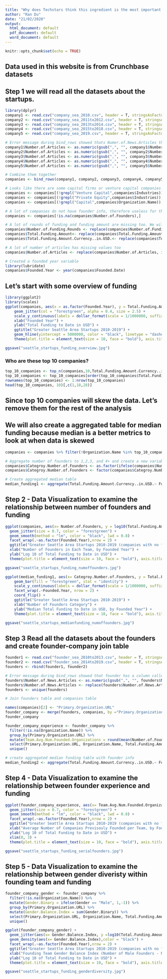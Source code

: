 ```yaml
---
title: "Why does Techstars think this ingredient is the most important one in a startup?"
author: "Ran Du"
date: "21/02/2020"
output:
  html_document: default
  pdf_document: default
  word_document: default
---
```


```r
knitr::opts_chunk$set(echo = TRUE)
```

## Data used in this website is from Crunchbase datasets
## Step 1 we will read all the datasets about the startups.
```r
library(dplyr)
company1 <- read.csv("company_sea_2010.csv", header = T, stringsAsFactors = F)
company2 <- read.csv("company_sea_2011to2012.csv", header = T, stringsAsFactors = F)
company3 <- read.csv("company_sea_2013to2014.csv", header = T, stringsAsFactors = F)
company4 <- read.csv("company_sea_2015to2018.csv", header = T, stringsAsFactors = F)
company5 <- read.csv("company_sea_2019.csv", header = T, stringsAsFactors = F)

# Error message during bind_rows showed thats Numer.of.News.Articles that has comma in numeric number values
company1$Number.of.Articles <- as.numeric(gsub(",", "", company1$Number.of.Articles))
company2$Number.of.Articles <- as.numeric(gsub(",", "", company2$Number.of.Articles))
company3$Number.of.Articles <- as.numeric(gsub(",", "", company3$Number.of.Articles))
company4$Number.of.Articles <- as.numeric(gsub(",", "", company4$Number.of.Articles))
company5$Number.of.Articles <- as.numeric(gsub(",", "", company5$Number.of.Articles))

# Combine them together
companies <- bind_rows(company1, company2, company3, company4, company5)

# Looks like there are some capital firms or venture capital companies in the company that skewed the data
companies <- companies[(!grepl("Venture Capital",companies$Industries)),]
companies <- companies[(!grepl("Private Equity",companies$Industries)),]
companies <- companies[(!grepl("Capital",companies$Organization.Name)),]

# A lot of companies do not have founder info, therefore useless for this analysis. We would remove these companies.
companies <- companies[!is.na(companies$Number.of.Founders),]

# A lot of rounds of funding and funding amount are missing too. We will replace them with 0.
companies$Number.of.Funding.Rounds <- replace(companies$Number.of.Funding.Rounds, is.na(companies$Number.of.Funding.Rounds),0)
companies$Total.Funding.Amount<- replace(companies$Total.Funding.Amount, is.na(companies$Total.Funding.Amount),0)
companies$Total.Funding.Amount.Currency..in.USD.<- replace(companies$Total.Funding.Amount.Currency..in.USD., is.na(companies$Total.Funding.Amount.Currency..in.USD.),0)

# A lot of number of articles has missing values too
companies$Number.of.Articles <- replace(companies$Number.of.Articles, is.na(companies$Number.of.Articles),0)

# Created a founded year variable
library(lubridate)
companies$Founded.Year <- year(companies$Founded.Date)
```

## Let's start with some overview of funding 
```r
library(ggplot2)
library(scales)
ggplot(companies, aes(x = as.factor(Founded.Year), y = Total.Funding.Amount.Currency..in.USD.)) + 
    geom_jitter(col = "forestgreen", alpha = 0.4, size = 2.5) +
    scale_y_continuous(labels = dollar_format(scale = 1/1000000, suffix = "M")) + 
    xlab("Founded Year") +
    ylab("Total Funding to Date in USD") +
    ggtitle("Greater Seattle Area Startups 2010-2019") +
    geom_hline(yintercept = 5000000, color = "black", linetype = "dashed") +
    theme(plot.title = element_text(size = 10, face = "bold"), axis.title = element_text(size = 8), axis.text = element_text(size = 7.5))

ggsave("seattle_startups_funding_overview.jpg")
```

### Who are these top 10 companies?
```r
top_10_companies <- top_n(companies,10,Total.Funding.Amount.Currency..in.USD.)
top_10_companies <- top_10_companies[order(top_10_companies$Total.Funding.Amount.Currency..in.USD., decreasing = T),]
rownames(top_10_companies) <- 1:nrow(top_10_companies)
head(top_10_companies, 10)[,c(1,18,28)]
```

## Since top 10 companies will skew the data. Let's remove them for the rest of the analysis
## We will also create a aggregated table for median funding because median is a better metrics to look at when data is skewed
```r
companies <- companies %>% filter(!Organization.Name %in% top_10_companies$Organization.Name)

# Aggregate number of founders to 1,2,3, and 4+ and create a new variable for number of founder category
companies$Categroy.Number.of.Founders <- as.factor(ifelse(companies$Number.of.Founders == 1, "Solo", ifelse(companies$Number.of.Founders == 2, "Dynamic Duo", ifelse(companies$Number.of.Founders == 3, "Three Musketeers", "Fantastic Four and More"))))
companies$Categroy.Number.of.Founders <- factor(companies$Categroy.Number.of.Founders, c("Solo","Dynamic Duo", "Three Musketeers","Fantastic Four and More"))

# Create aggregated median table
median_funding1 <- aggregate(Total.Funding.Amount.Currency..in.USD.~ Founded.Year + Categroy.Number.of.Founders, data = companies, median)
```

## Step 2 - Data Visualization to examine the relationship between number of founders and funding
```r
ggplot(companies, aes(x= Number.of.Founders, y = log10(Total.Funding.Amount.Currency..in.USD.))) +
  geom_jitter(size = 0.7, color = "forestgreen") +
  geom_smooth(method = "lm", color = "black", lwd = 0.8) +
  facet_wrap(.~as.factor(Founded.Year),nrow = 2) +
  ggtitle("Greater Seattle Area Startups 2010-2019 (companies with no funding removed)") +
  xlab("Number of Founders in Each Team, by Founded Year") +
  ylab("Log 10 of Total Funding to Date in USD") +
  theme(plot.title = element_text(size = 10, face = "bold"), axis.title = element_text(size = 8), axis.text = element_text(size = 7.5))

ggsave("seattle_startups_funding_numoffounders.jpg")

ggplot(median_funding1, aes(x= Categroy.Number.of.Founders, y = Total.Funding.Amount.Currency..in.USD.)) +
    geom_bar(fill = "forestgreen", stat = "identity") + 
    scale_y_continuous(labels = dollar_format(scale = 1/1000000, suffix = "M")) +
    facet_wrap(.~Founded.Year, nrow = 2) +
    coord_flip() +
    ggtitle("Greater Seattle Area Startups 2010-2019") +
    xlab("Number of Founders Category") +
    ylab("Median Total Funding to Date in USD, by Founded Year") +
    theme(plot.title = element_text(size = 10, face = "bold"), axis.title = element_text(size = 8), axis.text = element_text(size = 7.5))

ggsave("seattle_startups_medianfunding_numoffounders.jpg")

```

## Step 3 Read all the datasets about the founders and create founder-company join table
```r
founder1 <- read.csv("founder_sea_2010to2013.csv", header = T, stringsAsFactors = F)
founder2 <- read.csv("founder_sea_2014to2019.csv", header = T, stringsAsFactors = F)
founders <- rbind(founder1, founder2)

# Error message during bind_rows showed that founder has a column called Numer.of.News.Articles that has comma in numeric number values
founders$Number.of.News.Articles <- as.numeric(gsub(",", "", founders$Number.of.News.Articles))
founders$Number.of.News.Articles <- replace(founders$Number.of.News.Articles, is.na(founders$Number.of.News.Articles),0)
founders <- unique(founders)
```

```r
# Join founders table and companies table

names(companies)[2] <- "Primary.Organization.URL"
founder_company <- merge(founders, companies, by ="Primary.Organization.URL", all.x=TRUE)
founder_company

founder_company_experience <- founder_company %>% 
  filter(!is.na(Organization.Name)) %>% 
  group_by(Primary.Organization.URL) %>% 
  mutate(Team.Avg.Num.Founded.Organizations = round(mean(Number.of.Founded.Organizations-1), digits = 1)) %>%
  select(Primary.Organization.URL, Organization.Name, Total.Funding.Amount.Currency..in.USD., Founded.Year, Number.of.Founders, Team.Avg.Num.Founded.Organizations) %>% 
  unique()

# create aggregated median funding table with founder info
median_funding2 <- aggregate(Total.Funding.Amount.Currency..in.USD.~ Founded.Year + Team.Avg.Num.Founded.Organizations, data = founder_company_experience, median)
```

## Step 4 - Data Visualization to examine the relationship between founder experience and funding
```r
ggplot(founder_company_experience, aes(x= Team.Avg.Num.Founded.Organizations, y =log10(Total.Funding.Amount.Currency..in.USD. ))) +
  geom_jitter(size = 0.7, color = "forestgreen") +
  geom_smooth(method = "lm", color = "black", lwd = 0.8) +
  facet_wrap(.~as.factor(Founded.Year),nrow = 2) +
  ggtitle("Greater Seattle Area Startups 2010-2019 (companies with no funding removed)") +
  xlab("Average Number of Companies Previsouly Founded per Team, by Founded Year") +
  ylab("Log 10 of Total Funding to Date in USD") +
  xlim(0, 3) +
  theme(plot.title = element_text(size = 10, face = "bold"), axis.title = element_text(size = 8), axis.text = element_text(size = 7.5))

ggsave("seattle_startups_funding_serialfounders.jpg")

```

## Step 5 - Data Visualization to examine the relationship between gender diveristy within founding team and funding
```r
founder_company_gender <- founder_company %>% 
  filter(!is.na(Organization.Name)) %>% 
  mutate(Gender.Binary = ifelse(Gender == "Male", 1,-1)) %>%
  group_by(Primary.Organization.URL) %>% 
  mutate(Gender.Balance.Index = sum(Gender.Binary)) %>% 
  select(Primary.Organization.URL, Organization.Name, Total.Funding.Amount.Currency..in.USD., Founded.Year, Gender.Balance.Index) %>% 
  unique()

ggplot(founder_company_gender) +
  geom_jitter(aes(x= Gender.Balance.Index, y =log10(Total.Funding.Amount.Currency..in.USD. )), size = 0.7, color = "forestgreen") +
  geom_density(aes(x= Gender.Balance.Index),color = "black") +
  facet_wrap(.~as.factor(Founded.Year),nrow = 2) +
  ggtitle("Greater Seattle Area Startups 2010-2019 (companies with no funding removed)") +
  xlab("Founding Team Gender Balance Index (Number of Male Founders - Number of Female Founders), by Founded Year") +
  ylab("Log 10 of Total Funding to Date in USD") +
  theme(plot.title = element_text(size = 10, face = "bold"), axis.title = element_text(size = 8), axis.text = element_text(size = 7.5))

ggsave("seattle_startups_funding_genderdiversity.jpg")
```



